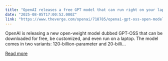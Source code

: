 ```yaml
---
title: "OpenAI releases a free GPT model that can run right on your laptop"
date: "2025-08-05T17:00:52.000Z"
link: "https://www.theverge.com/openai/718785/openai-gpt-oss-open-model-release"
---
```


OpenAI is releasing a new open-weight model dubbed GPT-OSS that can be downloaded for free, be customized, and even run on a laptop.
The model comes in two variants: 120-billion-parameter and 20-billi...

[Read more](https://www.theverge.com/openai/718785/openai-gpt-oss-open-model-release)

